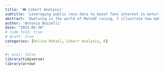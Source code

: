 ```yaml
---
title: '🎟️ Cohort Analysis'
subtitle: 'Leveraging public race data to boost fans interest in motorsports'
abstract: 'Dwelving in the world of MotoGP racing, I illustrate how making use of public race data can provide fans with a more structured and comprehensive understanding of the objective performance of race competitors.'
author: 'Antonio Buzzelli'
date: "2023-05-30"
# code-fold: true
# draft: true
categories: [Online Retail, Cohort Analysis, R]
---
```


```r
#| eval: false
library(tidyverse)
library(arrow)
```
